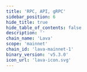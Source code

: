 ```yaml
---
title: 'RPC, API, gRPC'
sidebar_position: 6
hide_title: true
hide_table_of_contents: false
description: ''
chain_name: 'Lava'
scope: 'mainnet'
chain_id: 'lava-mainnet-1'
binary_version: 'v5.3.0'
icon_url: 'lava-icon.svg'
---
```



<PageTitle
  iconUrl="img/lava-icon.svg"
  title="Lava Public Endpoints"
  chainId="lava-mainnet-1"
  version="v5.3.0"
/>

<Endpoints
  api="https://lava-api.noders.services"
  rpc="https://lava-rpc.noders.services"
  grpc="https://lava-grpc.noders.services:443"
  jsonRpc=""
/>
